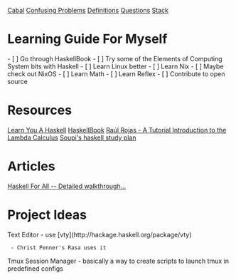 [[Cabal]]
[[Confusing Problems]]
[[Definitions]]
[[Questions]]
[[Stack]]

= Learning Guide For Myself =
- [ ] Go through HaskellBook
- [ ] Try some of the Elements of Computing System bits with Haskell
- [ ] Learn Linux better
- [ ] Learn Nix
- [ ] Maybe check out NixOS
- [ ] Learn Math
- [ ] Learn Reflex
- [ ] Contribute to open source

= Resources =
[[Learn You A Haskell]]
[[HaskellBook]]
[[Raúl Rojas - A Tutorial Introduction to the Lambda Calculus]]
[[Soupi's haskell study plan]]

= Articles =
[[Haskell For All -- Detailed walkthrough...]]

= Project Ideas =
Text Editor
- use [vty](http://hackage.haskell.org/package/vty)
  - Christ Penner's Rasa uses it
Tmux Session Manager
- basically a way to create scripts to launch tmux in predefined configs
